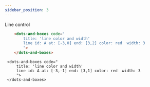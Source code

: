 ```yaml
---
sidebar_position: 3
--- 
```


Line control

```html
    <dots-and-boxes code="
        title: 'line color and width'
        line id: A at: [-3,0] end: [3,2] color: red  width: 3
        ">
    </dots-and-boxes>
```
     <dots-and-boxes code="
         title: 'line color and width'
         line id: A at: [-3,-1] end: [3,1] color: red  width: 3
         ">
     </dots-and-boxes>